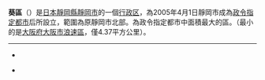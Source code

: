 
{{日本區
| 自治體名 = 葵區
|圖像=[[File:Sunpu-castle_tatsumi-yagura.JPG|240px]]
|圖像說明=[[駿府城|駿府城]]（府中城）{{Infobox mapframe|zoom=08}}
| 區章 = 
| 區長 = 
| 日文原名 = 葵区
| 平假名 = あおいく
| 羅馬字拼音 = Aoi-ku
| 都道府縣 = 靜岡縣
| 市 = 靜岡市
| 支廳 = 
| 編號 = 22101-5
| 面積 = 1,073.76
| 邊界未定 = 有
| 人口 = 253,363
| 人口密度 = 
| 統計時間 = 2016年2月1日
| 自治體 = [[靜岡市|靜岡市]]（[[駿河區|駿河區]]、[[清水區_(日本)|清水區]]）、[[藤枝市|藤枝市]]、[[島田市|島田市]]、[[川根本町|川根本町]]<br>'''[[山梨縣|山梨縣]]'''：[[南阿爾卑斯市|南阿爾卑斯市]]、[[早川町|早川町]]、[[身延町|身延町]]、[[南部町_(山梨縣)|南部町]]<br>'''[[長野縣|長野縣]]'''：[[飯田市|飯田市]]、[[伊那市|伊那市]]、[[大鹿村|大鹿村]]
| 樹 = 
| 花 = 
| 鳥 = 
| 其他象徵物 = 
| 其他象徵 = 
| 郵遞區號 = 420-8602
| 所在地 = 葵區追手町5番1號<br />{{coord|34|58|30|N|138|23|1|E|region:JP|display=inline}}
| 電話號碼 = 54-254-2115
| 外部連結 = http://www.city.shizuoka.jp/deps/aoi/aoi-ku.html
| 經度 = 
| 緯度 = 
| 地圖 = 
| 註記 = 面積：[http://www.city.shizuoka.jp/deps/aoi/outline.html 葵區網頁]<br>人口：[http://www.city.shizuoka.jp/deps/soumu/tokei_hp-jinkou_jyuki_j-index.html 靜岡市官方網頁]
|}}
'''葵區'''（{{jpn|j=葵区|hg=あおいく|rm=Aoi ku|f=y}}）是[[日本|日本]][[靜岡縣|靜岡縣]][[靜岡市|靜岡市]]的一個[[行政区|行政区]]，為2005年4月1日靜岡市成為[[政令指定都市|政令指定都市]]后所設立，範圍為原靜岡市北部。為政令指定都市中面積最大的區。（最小的是[[大阪府|大阪府]][[大阪市|大阪市]][[浪速區|浪速區]]，僅4.37平方公里）。
----
* {{osmrelation-inline|4674661}}
*{{Ja}} {{official website}}
{{Commonscat|Aoi-ku, Shizuoka}}

{{靜岡縣}}
{{日本地理小作品}}